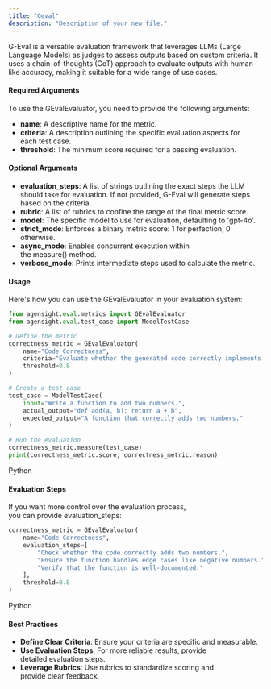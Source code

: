 ```yaml
---
title: "Geval"
description: "Description of your new file."
---
```


G-Eval is a versatile evaluation framework that leverages LLMs (Large Language Models) as judges to assess outputs based on custom criteria. It uses a chain-of-thoughts (CoT) approach to evaluate outputs with human-like accuracy, making it suitable for a wide range of use cases.

#### Required Arguments

To use the GEvalEvaluator, you need to provide the following arguments:

- **name**: A descriptive name for the metric.
- **criteria**: A description outlining the specific evaluation aspects for each test case.
- **threshold**: The minimum score required for a passing evaluation.

#### Optional Arguments

- **evaluation_steps**: A list of strings outlining the exact steps the LLM should take for evaluation. If not provided, G-Eval will generate steps based on the criteria.
- **rubric**: A list of rubrics to confine the range of the final metric score.
- **model**: The specific model to use for evaluation, defaulting to 'gpt-4o'.
- **strict_mode**: Enforces a binary metric score: 1 for perfection, 0 otherwise.
- **async_mode**: Enables concurrent execution within the measure() method.
- **verbose_mode**: Prints intermediate steps used to calculate the metric.

#### Usage

Here's how you can use the GEvalEvaluator in your evaluation system:

```python
from agensight.eval.metrics import GEvalEvaluator
from agensight.eval.test_case import ModelTestCase

# Define the metric
correctness_metric = GEvalEvaluator(
    name="Code Correctness",
    criteria="Evaluate whether the generated code correctly implements the specified requirements.",
    threshold=0.8
)

# Create a test case
test_case = ModelTestCase(
    input="Write a function to add two numbers.",
    actual_output="def add(a, b): return a + b",
    expected_output="A function that correctly adds two numbers."
)

# Run the evaluation
correctness_metric.measure(test_case)
print(correctness_metric.score, correctness_metric.reason)
```

Python

#### Evaluation Steps

If you want more control over the evaluation process, you can provide evaluation_steps:

```python
correctness_metric = GEvalEvaluator(
    name="Code Correctness",
    evaluation_steps=[
        "Check whether the code correctly adds two numbers.",
        "Ensure the function handles edge cases like negative numbers.",
        "Verify that the function is well-documented."
    ],
    threshold=0.8
)
```

Python

#### Best Practices

- **Define Clear Criteria**: Ensure your criteria are specific and measurable.
- **Use Evaluation Steps**: For more reliable results, provide detailed evaluation steps.
- **Leverage Rubrics**: Use rubrics to standardize scoring and provide clear feedback.